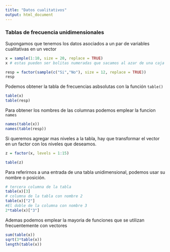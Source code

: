 ```yaml
---
title: "Datos cualitativos"
output: html_document
---
```


### Tablas de frecuencia unidimensionales

Supongamos que tenemos los datos asociados a un par de variables cualitativas en un vector

```r
x = sample(1:10, size = 20, replace = TRUE)
x # estas pueden ser bolitas numeradas que sacamos al azar de una caja

resp = factor(sample(c("Si","No"), size = 12, replace = TRUE))
resp
```
Podemos obtener la tabla de frecuencias asbsolutas con la función `table()`

```r
table(x)
table(resp)
```

Para obtener los nombres de las columnas podemos emplear la funcion `names`

```r
names(table(x))
names(table(resp))
```

Si queremos agregar mas niveles a la tabla, hay que transformar el vector en un factor con los niveles que deseamos.

```r
z = factor(x, levels = 1:15)

table(z)
```

Para referirnos a una entrada de una tabla unidimensional, podemos usar su nombre o posición.

```r
# tercera columna de la tabla
table(x)[3]
# columna de la tabla con nombre 2
table(x)["2"]
#El doble de la columna con nombre 3
2*table(x)["3"] 
```

Ademas podemos emplear la mayoria de funciones que se utilizan frecuentemente con vectores

```r
sum(table(x))
sqrt(3*table(x))
length(table(x))
```



